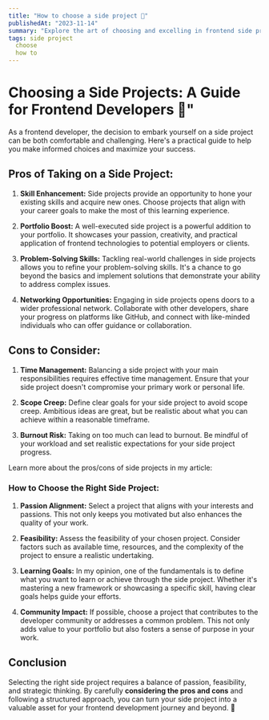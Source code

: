 ---
title: "How to choose a side project 📝"
publishedAt: "2023-11-14"
summary: "Explore the art of choosing and excelling in frontend side projects."
tags: side project
  choose
  how to
---

# Choosing a Side Projects: A Guide for Frontend Developers 🚀"

As a frontend developer, the decision to embark yourself on a side project can be both comfortable and challenging. Here's a practical guide to help you make informed choices and maximize your success.

## Pros of Taking on a Side Project:

1. **Skill Enhancement:** Side projects provide an opportunity to hone your existing skills and acquire new ones. Choose projects that align with your career goals to make the most of this learning experience.

2. **Portfolio Boost:** A well-executed side project is a powerful addition to your portfolio. It showcases your passion, creativity, and practical application of frontend technologies to potential employers or clients.

3. **Problem-Solving Skills:** Tackling real-world challenges in side projects allows you to refine your problem-solving skills. It's a chance to go beyond the basics and implement solutions that demonstrate your ability to address complex issues.

4. **Networking Opportunities:** Engaging in side projects opens doors to a wider professional network. Collaborate with other developers, share your progress on platforms like GitHub, and connect with like-minded individuals who can offer guidance or collaboration.

## Cons to Consider:

1. **Time Management:** Balancing a side project with your main responsibilities requires effective time management. Ensure that your side project doesn't compromise your primary work or personal life.

2. **Scope Creep:** Define clear goals for your side project to avoid scope creep. Ambitious ideas are great, but be realistic about what you can achieve within a reasonable timeframe.

3. **Burnout Risk:** Taking on too much can lead to burnout. Be mindful of your workload and set realistic expectations for your side project progress.

Learn more about the pros/cons of side projects in my article:

<BlogLink
  name="Why you should have a side project 🤓"
  slug="/blog/whyHaveSideProjects"
/>

### How to Choose the Right Side Project:

1. **Passion Alignment:** Select a project that aligns with your interests and passions. This not only keeps you motivated but also enhances the quality of your work.

2. **Feasibility:** Assess the feasibility of your chosen project. Consider factors such as available time, resources, and the complexity of the project to ensure a realistic undertaking.

3. **Learning Goals:** In my opinion, one of the fundamentals is to define what you want to learn or achieve through the side project. Whether it's mastering a new framework or showcasing a specific skill, having clear goals helps guide your efforts.

4. **Community Impact:** If possible, choose a project that contributes to the developer community or addresses a common problem. This not only adds value to your portfolio but also fosters a sense of purpose in your work.

## Conclusion

Selecting the right side project requires a balance of passion, feasibility, and strategic thinking. By carefully **considering the pros and cons** and following a structured approach, you can turn your side project into a valuable asset for your frontend development journey and beyond. 🚀

